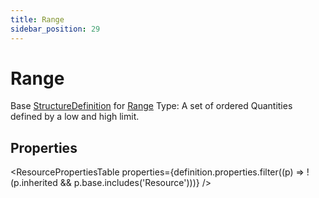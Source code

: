 ```yaml
---
title: Range
sidebar_position: 29
---
```


# Range

Base <a href="/docs/api/fhir/resources/structuredefinition">StructureDefinition</a> for <a href="/docs/api/fhir/datatypes/range">Range</a> Type: A set of ordered Quantities defined by a low and high limit.



## Properties

<ResourcePropertiesTable properties={definition.properties.filter((p) => !(p.inherited && p.base.includes('Resource')))} />



